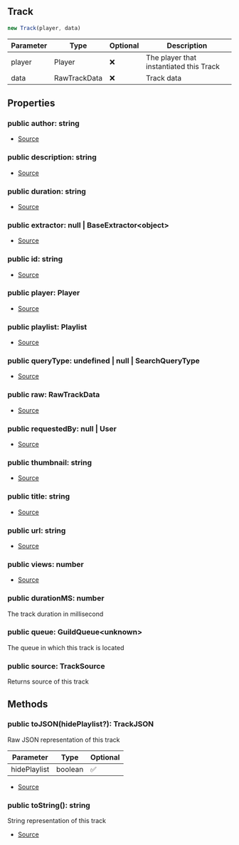 ## Track


```typescript
new Track(player, data)
```
| Parameter | Type | Optional | Description |
| ----------- | ----------- | ----------- | ----------- |
| player | Player | ❌ | The player that instantiated this Track |
| data | RawTrackData | ❌ | Track data |


## Properties
### public author: string
- [Source](https://github.com/Androz2091/discord-player/blob/97a849a/packages/discord-player/src/Structures/Track.ts#L14)
### public description: string
- [Source](https://github.com/Androz2091/discord-player/blob/97a849a/packages/discord-player/src/Structures/Track.ts#L13)
### public duration: string
- [Source](https://github.com/Androz2091/discord-player/blob/97a849a/packages/discord-player/src/Structures/Track.ts#L17)
### public extractor: null \| BaseExtractor\<object>
- [Source](https://github.com/Androz2091/discord-player/blob/97a849a/packages/discord-player/src/Structures/Track.ts#L25)
### public id: string
- [Source](https://github.com/Androz2091/discord-player/blob/97a849a/packages/discord-player/src/Structures/Track.ts#L26)
### public player: Player
- [Source](https://github.com/Androz2091/discord-player/blob/97a849a/packages/discord-player/src/Structures/Track.ts#L11)
### public playlist: Playlist
- [Source](https://github.com/Androz2091/discord-player/blob/97a849a/packages/discord-player/src/Structures/Track.ts#L20)
### public queryType: undefined \| null \| SearchQueryType
- [Source](https://github.com/Androz2091/discord-player/blob/97a849a/packages/discord-player/src/Structures/Track.ts#L21)
### public raw: RawTrackData
- [Source](https://github.com/Androz2091/discord-player/blob/97a849a/packages/discord-player/src/Structures/Track.ts#L22)
### public requestedBy: null \| User
- [Source](https://github.com/Androz2091/discord-player/blob/97a849a/packages/discord-player/src/Structures/Track.ts#L19)
### public thumbnail: string
- [Source](https://github.com/Androz2091/discord-player/blob/97a849a/packages/discord-player/src/Structures/Track.ts#L16)
### public title: string
- [Source](https://github.com/Androz2091/discord-player/blob/97a849a/packages/discord-player/src/Structures/Track.ts#L12)
### public url: string
- [Source](https://github.com/Androz2091/discord-player/blob/97a849a/packages/discord-player/src/Structures/Track.ts#L15)
### public views: number
- [Source](https://github.com/Androz2091/discord-player/blob/97a849a/packages/discord-player/src/Structures/Track.ts#L18)
### public durationMS: number
The track duration in millisecond
### public queue: GuildQueue\<unknown>
The queue in which this track is located
### public source: TrackSource
Returns source of this track

## Methods
### public toJSON(hidePlaylist?): TrackJSON
Raw JSON representation of this track



| Parameter | Type | Optional |
| ----------- | ----------- | ----------- |
| hidePlaylist | boolean | ✅ |


- [Source](https://github.com/Androz2091/discord-player/blob/97a849a/packages/discord-player/src/Structures/Track.ts#L177)
### public toString(): string
String representation of this track



- [Source](https://github.com/Androz2091/discord-player/blob/97a849a/packages/discord-player/src/Structures/Track.ts#L169)